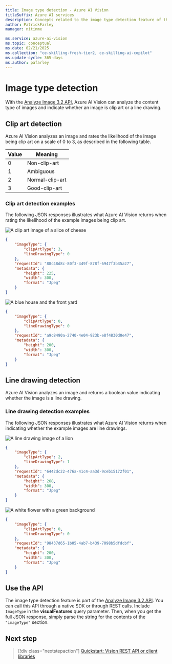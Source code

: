 ```yaml
---
title: Image type detection - Azure AI Vision
titleSuffix: Azure AI services
description: Concepts related to the image type detection feature of the Azure AI Vision API.
author: PatrickFarley
manager: nitinme

ms.service: azure-ai-vision
ms.topic: conceptual
ms.date: 02/21/2025
ms.collection: "ce-skilling-fresh-tier2, ce-skilling-ai-copilot"
ms.update-cycle: 365-days
ms.author: pafarley
---
```


# Image type detection

With the [Analyze Image 3.2 API](/rest/api/computervision/analyze-image/analyze-image?view=rest-computervision-v3.2&tabs=HTTP), Azure AI Vision can analyze the content type of images and indicate whether an image is clip art or a line drawing.

## Clip art detection

Azure AI Vision analyzes an image and rates the likelihood of the image being clip art on a scale of 0 to 3, as described in the following table.

| Value | Meaning |
|-------|---------|
| 0 | Non-clip-art |
| 1 | Ambiguous |
| 2 | Normal-clip-art |
| 3 | Good-clip-art |

### Clip art detection examples

The following JSON responses illustrates what Azure AI Vision returns when rating the likelihood of the example images being clip art.

![A clip art image of a slice of cheese](./Images/cheese_clipart.png)

```json
{
    "imageType": {
        "clipArtType": 3,
        "lineDrawingType": 0
    },
    "requestId": "88c48d8c-80f3-449f-878f-6947f3b35a27",
    "metadata": {
        "height": 225,
        "width": 300,
        "format": "Jpeg"
    }
}
```

![A blue house and the front yard](./Images/house_yard.png)

```json
{
    "imageType": {
        "clipArtType": 0,
        "lineDrawingType": 0
    },
    "requestId": "a9c8490a-2740-4e04-923b-e8f4830d0e47",
    "metadata": {
        "height": 200,
        "width": 300,
        "format": "Jpeg"
    }
}
```

## Line drawing detection

Azure AI Vision analyzes an image and returns a boolean value indicating whether the image is a line drawing.

### Line drawing detection examples

The following JSON responses illustrates what Azure AI Vision returns when indicating whether the example images are line drawings.

![A line drawing image of a lion](./Images/lion_drawing.png)

```json
{
    "imageType": {
        "clipArtType": 2,
        "lineDrawingType": 1
    },
    "requestId": "6442dc22-476a-41c4-aa3d-9ceb15172f01",
    "metadata": {
        "height": 268,
        "width": 300,
        "format": "Jpeg"
    }
}
```

![A white flower with a green background](./Images/flower.png)

```json
{
    "imageType": {
        "clipArtType": 0,
        "lineDrawingType": 0
    },
    "requestId": "98437d65-1b05-4ab7-b439-7098b5dfdcbf",
    "metadata": {
        "height": 200,
        "width": 300,
        "format": "Jpeg"
    }
}
```

## Use the API

The image type detection feature is part of the [Analyze Image 3.2 API](/rest/api/computervision/analyze-image/analyze-image?view=rest-computervision-v3.2&tabs=HTTP). You can call this API through a native SDK or through REST calls. Include `ImageType` in the **visualFeatures** query parameter. Then, when you get the full JSON response, simply parse the string for the contents of the `"imageType"` section.

## Next step

> [!div class="nextstepaction"]
> [Quickstart: Vision REST API or client libraries](./quickstarts-sdk/image-analysis-client-library.md?pivots=programming-language-csharp)
